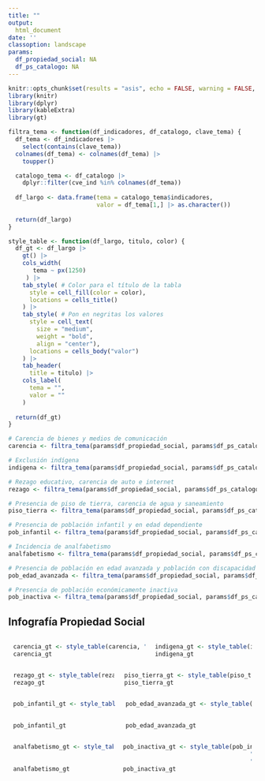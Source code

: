 ```yaml
---
title: ""
output:
  html_document
date: ''
classoption: landscape
params:
  df_propiedad_social: NA
  df_ps_catalogo: NA
---
```

<style type="text/css">
.main-container {
  max-width: 1800px;
  margin-left: 25px;
  margin-right: 25px;
}
.row-infografia {
  display: flex;
  flex-direction: row;
  align-items: center;
}
.column {
  flex: 50%;
  padding: 0 10px;
}
</style>

```r
knitr::opts_chunk$set(results = "asis", echo = FALSE, warning = FALSE, html)
library(knitr)
library(dplyr)
library(kableExtra)
library(gt)
```

```r
filtra_tema <- function(df_indicadores, df_catalogo, clave_tema) {
  df_tema <- df_indicadores |>
    select(contains(clave_tema))
  colnames(df_tema) <- colnames(df_tema) |>
    toupper()

  catalogo_tema <- df_catalogo |>
    dplyr::filter(cve_ind %in% colnames(df_tema))
  
  df_largo <- data.frame(tema = catalogo_tema$indicadores,
                         valor = df_tema[1,] |> as.character())
  
  return(df_largo)
}

style_table <- function(df_largo, titulo, color) {
  df_gt <- df_largo |>
    gt() |>
    cols_width(
       tema ~ px(1250)
     ) |>
    tab_style( # Color para el título de la tabla
      style = cell_fill(color = color),
      locations = cells_title()
    ) |>
    tab_style( # Pon en negritas los valores
      style = cell_text(
        size = "medium",
        weight = "bold",
        align = "center"),
      locations = cells_body("valor")
    ) |>
    tab_header(
      title = titulo) |>
    cols_label(
      tema = "",
      valor = ""
    )
  
  return(df_gt)
}
```

```r
# Carencia de bienes y medios de comunicación
carencia <- filtra_tema(params$df_propiedad_social, params$df_ps_catalogo, "fcb")
```

```r
# Exclusión indígena
indigena <- filtra_tema(params$df_propiedad_social, params$df_ps_catalogo, "fpi")
```

```r
# Rezago educativo, carencia de auto e internet
rezago <- filtra_tema(params$df_propiedad_social, params$df_ps_catalogo, "fre")
```

```r
# Presencia de piso de tierra, carencia de agua y saneamiento
piso_tierra <- filtra_tema(params$df_propiedad_social, params$df_ps_catalogo, "fpt")
```

```r
# Presencia de población infantil y en edad dependiente
pob_infantil <- filtra_tema(params$df_propiedad_social, params$df_ps_catalogo, "fpp")
```

```r
# Incidencia de analfabetismo
analfabetismo <- filtra_tema(params$df_propiedad_social, params$df_ps_catalogo, "fan")
```

```r
# Presencia de población en edad avanzada y población con discapacidad
pob_edad_avanzada <- filtra_tema(params$df_propiedad_social, params$df_ps_catalogo, "fad")
```

```r
# Presencia de población económicamente inactiva
pob_inactiva <- filtra_tema(params$df_propiedad_social, params$df_ps_catalogo, "fpe")
```

## Infografía Propiedad Social

<div class="row-infografia">
<div class="column">
```r
carencia_gt <- style_table(carencia, "CARENCIA DE BIENES Y MEDIOS DE COMUNICACIÓN", "#F4BFBF")
carencia_gt
```
</div>
<div class="column">
```r
indigena_gt <- style_table(indigena, "EXCLUSIÓN INDÍGENA", "#D885A3")
indigena_gt
```
</div>
</div>

<div class="row-infografia">
<div class="column">
```r
rezago_gt <- style_table(rezago, "REZAGO EDUCATIVO, CARENCIA DE AUTO E INTERNET", "#90C8AC")
rezago_gt
```
</div>
<div class="column">
```r
piso_tierra_gt <- style_table(piso_tierra, "PRESENCIA DE PISO DE TIERRA, CARENCIA DE AGUA Y SANEAMIENTO", "#EEC373")
piso_tierra_gt
```
</div>
</div>

<div class="row-infografia">
<div class="column">
```r
pob_infantil_gt <- style_table(pob_infantil,
                               "PRESENCIA DE POBLACIÓN INFANTIL Y EN EDAD DEPENDIENTE",
                               "#9DAD7F")
pob_infantil_gt
```
</div>

<div class="column">
```r
pob_edad_avanzada_gt <- style_table(pob_edad_avanzada,
                                    "PRESENCIA DE POBLACIÓN EN EDAD AVANZADA Y POBLACIÓN CON DISCAPACIDAD",
                                    "#BFA2DB")
pob_edad_avanzada_gt
```
</div>
</div>

<div class="row-infografia">
<div class="column">
```r
analfabetismo_gt <- style_table(analfabetismo,
                                    "INCIDENCIA DE ANALFABETISMO",
                                    "#99C4C8")
analfabetismo_gt
```
</div>

<div class="column">
```r
pob_inactiva_gt <- style_table(pob_inactiva,
                                    "PRESENCIA DE POBLACIÓN ECONÓMICAMENTE INACTIVA",
                                    "#CE97B0")
pob_inactiva_gt
```
</div>
</div>